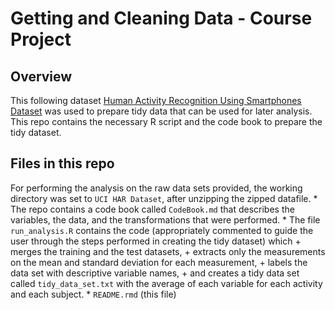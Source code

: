 Getting and Cleaning Data - Course Project
==========================================

## Overview
This following dataset [Human Activity Recognition Using Smartphones Dataset](http://archive.ics.uci.edu/ml/datasets/Human+Activity+Recognition+Using+Smartphones) was used to prepare tidy data that can be used for later analysis. This repo contains the necessary R script and the code book to prepare the tidy dataset.


## Files in this repo
For performing the analysis on the raw data sets provided, the working directory was set to `UCI HAR Dataset`, after unzipping the zipped datafile. 
*  The repo contains a code book called `CodeBook.md` that describes the variables, the data, and the transformations that were performed.
*   The file `run_analysis.R` contains the code (appropriately commented to guide the user through the steps performed in creating the tidy dataset) which 
	+ merges the training and the test datasets,
	+ extracts only the measurements on the mean and standard deviation for each measurement, 
	+ labels the data set with descriptive variable names, 
	+ and creates a tidy data set called `tidy_data_set.txt` with the average of each variable for each activity and each subject.
*   `README.rmd` (this file)  



